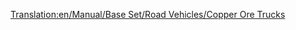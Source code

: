 [[Translation:en/Manual/Base Set/Road Vehicles/Copper Ore Trucks]]
{{hu/Navbox Közúti járművek}}
{{hu/Közúti járművek|name     = MPS rézércszállító
  |img      =en/MPS Copper Ore Truck.png|price    = £4,961 ($9,922) 
  |speed    = 30 mph (48 km/h)
  |annual   = £421 ($842)
  |designed = 1935
  |life     = 15
  |capacity = 22 tonna [[hu/Manual/Base Set/Cargos/Rézérc|rézérc]]
}}
{{hu/Közúti járművek|name     = Uhl rézércszállító
  |img      =en/Uhl Copper Ore Truck.png|price    = £5,740 ($11,480)
  |speed    = 55 mph (88 km/h)
  |annual   = £787 ($1,574)
  |designed = 1977
  |life     = 15
  |capacity = 25 tonna [[hu/Manual/Base Set/Cargos/Rézérc|rézérc]]
}}
{{hu/Közúti járművek|name     = Goss rézércszállító
  |img      =en/Goss Copper Ore Truck.png|price    = £6,150 ($12,300) 
  |speed    = 70 mph (112 km/h)
  |annual   = £1,125 ($2,250)
  |designed = 2011
  |life     = 15
  |capacity = 27 tonna [[hu/Manual/Base Set/Cargos/Rézérc|rézérc]]
}}